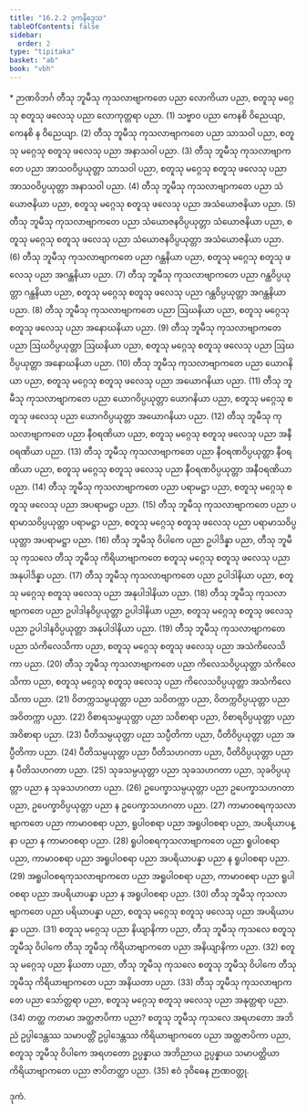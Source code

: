 ```yaml
---
title: "16.2.2 ဒုကနိဒ္ဒေသ"
tableOfContents: false
sidebar:
  order: 2
type: "tipitaka"
basket: "ab"
book: "vbh"
---
```



<DynamicBreadcrumb />

<Paragraph type="center" book="vbh">
* ဉာဏဝိဘင်္ဂ
</Paragraph>



<Division number="767" book="vbh" e="ch" v="30" p="334">

<Paragraph number="2415" book="vbh">
တီသု ဘူမီသု ကုသလာဗျာကတေ ပညာ လောကိယာ ပညာ, စတူသု မဂ္ဂေသု စတူသု ဖလေသု ပညာ လောကုတ္တရာ ပညာ. (1)
</Paragraph>

<Paragraph number="2416" book="vbh">
သဗ္ဗာဝ ပညာ ကေနစိ ဝိညေယျာ, ကေနစိ န ဝိညေယျာ. (2)
</Paragraph>

<Paragraph number="2417" book="vbh">
တီသု ဘူမီသု ကုသလာဗျာကတေ ပညာ သာသဝါ ပညာ, စတူသု မဂ္ဂေသု စတူသု ဖလေသု ပညာ အနာသဝါ ပညာ. (3)
</Paragraph>

<Paragraph number="2418" book="vbh">
တီသု ဘူမီသု ကုသလာဗျာကတေ ပညာ အာသဝဝိပ္ပယုတ္တာ သာသဝါ ပညာ, စတူသု မဂ္ဂေသု စတူသု ဖလေသု ပညာ အာသဝဝိပ္ပယုတ္တာ အနာသဝါ ပညာ. (4)
</Paragraph>

<Paragraph number="2419" book="vbh">
တီသု ဘူမီသု ကုသလာဗျာကတေ ပညာ သံယောဇနိယာ ပညာ, စတူသု မဂ္ဂေသု စတူသု ဖလေသု ပညာ အသံယောဇနိယာ ပညာ. (5)
</Paragraph>

<Paragraph number="2420" book="vbh">
တီသု ဘူမီသု ကုသလာဗျာကတေ ပညာ သံယောဇနဝိပ္ပယုတ္တာ သံယောဇနိယာ ပညာ, စတူသု မဂ္ဂေသု စတူသု ဖလေသု ပညာ သံယောဇနဝိပ္ပယုတ္တာ အသံယောဇနိယာ ပညာ. (6)
</Paragraph>

<Paragraph number="2421" book="vbh">
တီသု ဘူမီသု ကုသလာဗျာကတေ ပညာ ဂန္ထနိယာ ပညာ, စတူသု မဂ္ဂေသု စတူသု ဖလေသု ပညာ အဂန္ထနိယာ ပညာ. (7)
</Paragraph>

<Paragraph number="2422" book="vbh">
တီသု ဘူမီသု ကုသလာဗျာကတေ ပညာ ဂန္ထဝိပ္ပယုတ္တာ ဂန္ထနိယာ ပညာ, စတူသု မဂ္ဂေသု စတူသု ဖလေသု ပညာ ဂန္ထဝိပ္ပယုတ္တာ အဂန္ထနိယာ ပညာ. (8)
</Paragraph>

<Paragraph number="2423" book="vbh">
တီသု ဘူမီသု ကုသလာဗျာကတေ ပညာ ဩဃနိယာ ပညာ, စတူသု မဂ္ဂေသု စတူသု ဖလေသု ပညာ အနောဃနိယာ ပညာ. (9)
</Paragraph>

<Paragraph number="2424" book="vbh">
တီသု ဘူမီသု ကုသလာဗျာကတေ ပညာ ဩဃဝိပ္ပယုတ္တာ ဩဃနိယာ ပညာ, စတူသု မဂ္ဂေသု စတူသု ဖလေသု ပညာ ဩဃဝိပ္ပယုတ္တာ အနောဃနိယာ ပညာ. (10)
</Paragraph>

<Paragraph number="2425" book="vbh">
တီသု ဘူမီသု ကုသလာဗျာကတေ ပညာ ယောဂနိယာ ပညာ, စတူသု မဂ္ဂေသု စတူသု ဖလေသု ပညာ အယောဂနိယာ ပညာ. (11)
</Paragraph>

<Paragraph number="2426" book="vbh">
တီသု ဘူမီသု ကုသလာဗျာကတေ ပညာ ယောဂဝိပ္ပယုတ္တာ ယောဂနိယာ ပညာ, စတူသု မဂ္ဂေသု စတူသု ဖလေသု ပညာ ယောဂဝိပ္ပယုတ္တာ အယောဂနိယာ ပညာ. (12)
</Paragraph>

<Paragraph number="2427" book="vbh">
တီသု ဘူမီသု ကုသလာဗျာကတေ ပညာ နီဝရဏိယာ ပညာ, စတူသု မဂ္ဂေသု စတူသု ဖလေသု ပညာ အနီဝရဏိယာ ပညာ. (13)
</Paragraph>

<Paragraph number="2428" book="vbh">
တီသု ဘူမီသု ကုသလာဗျာကတေ ပညာ နီဝရဏဝိပ္ပယုတ္တာ နီဝရဏိယာ ပညာ, စတူသု မဂ္ဂေသု စတူသု ဖလေသု ပညာ နီဝရဏဝိပ္ပယုတ္တာ အနီဝရဏိယာ ပညာ. (14)
</Paragraph>

<Paragraph number="2429" book="vbh">
တီသု ဘူမီသု ကုသလာဗျာကတေ ပညာ ပရာမဋ္ဌာ ပညာ, စတူသု မဂ္ဂေသု စတူသု ဖလေသု ပညာ အပရာမဋ္ဌာ ပညာ. (15)
</Paragraph>

<Paragraph number="2430" book="vbh">
တီသု ဘူမီသု ကုသလာဗျာကတေ ပညာ ပရာမာသဝိပ္ပယုတ္တာ ပရာမဋ္ဌာ ပညာ, စတူသု မဂ္ဂေသု စတူသု ဖလေသု ပညာ ပရာမာသဝိပ္ပယုတ္တာ အပရာမဋ္ဌာ ပညာ. (16)
</Paragraph>

<Paragraph number="2431" book="vbh">
တီသု ဘူမီသု ဝိပါကေ ပညာ ဥပါဒိန္နာ ပညာ, တီသု ဘူမီသု ကုသလေ တီသု ဘူမီသု ကိရိယာဗျာကတေ စတူသု မဂ္ဂေသု စတူသု ဖလေသု ပညာ အနုပါဒိန္နာ ပညာ. (17)
</Paragraph>

<Paragraph number="2432" book="vbh">
တီသု ဘူမီသု ကုသလာဗျာကတေ ပညာ ဥပါဒါနိယာ ပညာ, စတူသု မဂ္ဂေသု စတူသု ဖလေသု ပညာ အနုပါဒါနိယာ ပညာ. (18)
</Paragraph>

<Paragraph number="2433" book="vbh">
တီသု ဘူမီသု ကုသလာဗျာကတေ ပညာ ဥပါဒါနဝိပ္ပယုတ္တာ ဥပါဒါနိယာ ပညာ, စတူသု မဂ္ဂေသု စတူသု ဖလေသု ပညာ ဥပါဒါနဝိပ္ပယုတ္တာ အနုပါဒါနိယာ ပညာ. (19)
</Paragraph>

<Paragraph number="2434" book="vbh">
တီသု ဘူမီသု ကုသလာဗျာကတေ ပညာ သံကိလေသိကာ ပညာ, စတူသု မဂ္ဂေသု စတူသု ဖလေသု ပညာ အသံကိလေသိကာ ပညာ. (20)
</Paragraph>

<Paragraph number="2435" book="vbh">
တီသု ဘူမီသု ကုသလာဗျာကတေ ပညာ ကိလေသဝိပ္ပယုတ္တာ သံကိလေသိကာ ပညာ, စတူသု မဂ္ဂေသု စတူသု ဖလေသု ပညာ ကိလေသဝိပ္ပယုတ္တာ အသံကိလေသိကာ ပညာ. (21)
</Paragraph>

<Paragraph number="2436" book="vbh">
ဝိတက္ကသမ္ပယုတ္တာ ပညာ သဝိတက္ကာ ပညာ, ဝိတက္ကဝိပ္ပယုတ္တာ ပညာ အဝိတက္ကာ ပညာ. (22)
</Paragraph>

<Paragraph number="2437" book="vbh">
ဝိစာရသမ္ပယုတ္တာ ပညာ သဝိစာရာ ပညာ, ဝိစာရဝိပ္ပယုတ္တာ ပညာ အဝိစာရာ ပညာ. (23)
</Paragraph>

<Paragraph number="2438" book="vbh">
ပီတိသမ္ပယုတ္တာ ပညာ သပ္ပီတိကာ ပညာ, ပီတိဝိပ္ပယုတ္တာ ပညာ အပ္ပီတိကာ ပညာ. (24)
</Paragraph>

<Paragraph number="2439" book="vbh">
ပီတိသမ္ပယုတ္တာ ပညာ ပီတိသဟဂတာ ပညာ, ပီတိဝိပ္ပယုတ္တာ ပညာ န ပီတိသဟဂတာ ပညာ. (25)
</Paragraph>

<Paragraph number="2440" book="vbh">
သုခသမ္ပယုတ္တာ ပညာ သုခသဟဂတာ ပညာ, သုခဝိပ္ပယုတ္တာ ပညာ န သုခသဟဂတာ ပညာ. (26)
</Paragraph>

<Paragraph number="2441" book="vbh">
ဥပေက္ခာသမ္ပယုတ္တာ ပညာ ဥပေက္ခာသဟဂတာ ပညာ, ဥပေက္ခာဝိပ္ပယုတ္တာ ပညာ န ဥပေက္ခာသဟဂတာ ပညာ. (27)
</Paragraph>

<Paragraph number="2442" book="vbh">
ကာမာဝစရကုသလာဗျာကတေ ပညာ ကာမာဝစရာ ပညာ, ရူပါဝစရာ ပညာ အရူပါဝစရာ ပညာ, အပရိယာပန္နာ ပညာ န ကာမာဝစရာ ပညာ. (28)
</Paragraph>

<Paragraph number="2443" book="vbh">
ရူပါဝစရကုသလာဗျာကတေ ပညာ ရူပါဝစရာ ပညာ, ကာမာဝစရာ ပညာ အရူပါဝစရာ ပညာ အပရိယာပန္နာ ပညာ န ရူပါဝစရာ ပညာ. (29)
</Paragraph>

<Paragraph number="2444" book="vbh">
အရူပါဝစရကုသလာဗျာကတေ ပညာ အရူပါဝစရာ ပညာ, ကာမာဝစရာ ပညာ ရူပါဝစရာ ပညာ အပရိယာပန္နာ ပညာ န အရူပါဝစရာ ပညာ. (30)
</Paragraph>

<Paragraph number="2445" book="vbh">
တီသု ဘူမီသု ကုသလာဗျာကတေ ပညာ ပရိယာပန္နာ ပညာ, စတူသု မဂ္ဂေသု စတူသု ဖလေသု ပညာ အပရိယာပန္နာ ပညာ. (31)
</Paragraph>

<Paragraph number="2446" book="vbh">
စတူသု မဂ္ဂေသု ပညာ နိယျာနိကာ ပညာ, တီသု ဘူမီသု ကုသလေ စတူသု ဘူမီသု ဝိပါကေ တီသု ဘူမီသု ကိရိယာဗျာကတေ ပညာ အနိယျာနိကာ ပညာ. (32)
</Paragraph>

<Paragraph number="2447" book="vbh">
စတူသု မဂ္ဂေသု ပညာ နိယတာ ပညာ, တီသု ဘူမီသု ကုသလေ စတူသု ဘူမီသု ဝိပါကေ တီသု ဘူမီသု ကိရိယာဗျာကတေ ပညာ အနိယတာ ပညာ. (33)
</Paragraph>

<Paragraph number="2448" book="vbh">
တီသု ဘူမီသု ကုသလာဗျာကတေ ပညာ သော်တ္တရာ ပညာ, စတူသု မဂ္ဂေသု စတူသု ဖလေသု ပညာ အနုတ္တရာ ပညာ. (34)
</Paragraph>

<Paragraph number="2449" book="vbh">
တတ္ထ ကတမာ အတ္ထဇာပိကာ ပညာ?
</Paragraph>

<Paragraph number="2450" book="vbh">
စတူသု ဘူမီသု ကုသလေ အရဟတော အဘိညံ ဥပ္ပါဒေန္တဿ သမာပတ္တိံ ဥပ္ပါဒေန္တဿ ကိရိယာဗျာကတေ ပညာ အတ္ထဇာပိကာ ပညာ, စတူသု ဘူမီသု ဝိပါကေ အရဟတော ဥပ္ပန္နာယ အဘိညာယ ဥပ္ပန္နာယ သမာပတ္တိယာ ကိရိယာဗျာကတေ ပညာ ဇာပိတတ္ထာ ပညာ. (35)

</Paragraph>
</Division>

<Paragraph number="2451" type="center" book="vbh">
ဧဝံ ဒုဝိဓေန ဉာဏဝတ္ထု.

  
ဒုကံ.
</Paragraph>